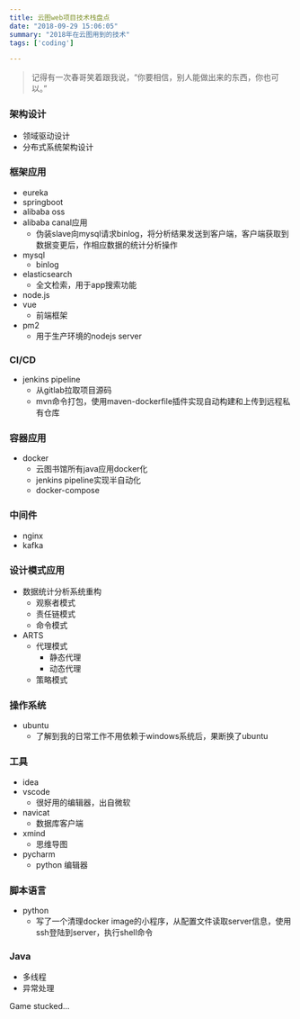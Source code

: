 ```yaml
---
title: 云图web项目技术栈盘点
date: "2018-09-29 15:06:05"
summary: "2018年在云图用到的技术"
tags: ['coding']

---
```


> 记得有一次春哥笑着跟我说，“你要相信，别人能做出来的东西，你也可以。”

### 架构设计

- 领域驱动设计
- 分布式系统架构设计

### 框架应用

- eureka
- springboot
- alibaba oss
- alibaba canal应用
    - 伪装slave向mysql请求binlog，将分析结果发送到客户端，客户端获取到数据变更后，作相应数据的统计分析操作
- mysql
    - binlog
- elasticsearch
    - 全文检索，用于app搜索功能
- node.js
- vue
    - 前端框架
- pm2
    - 用于生产环境的nodejs server

### CI/CD

- jenkins pipeline
    - 从gitlab拉取项目源码
    - mvn命令打包，使用maven-dockerfile插件实现自动构建和上传到远程私有仓库

### 容器应用

- docker
    - 云图书馆所有java应用docker化
    - jenkins pipeline实现半自动化
    - docker-compose

### 中间件

- nginx
- kafka

### 设计模式应用

- 数据统计分析系统重构
	- 观察者模式
	- 责任链模式
	- 命令模式
- ARTS
	- 代理模式
		- 静态代理
		- 动态代理
	- 策略模式


### 操作系统

- ubuntu
    - 了解到我的日常工作不用依赖于windows系统后，果断换了ubuntu

### 工具

- idea
- vscode 
	- 很好用的编辑器，出自微软
- navicat
	- 数据库客户端
- xmind
	- 思维导图
- pycharm
	- python 编辑器


### 脚本语言

- python 
    - 写了一个清理docker image的小程序，从配置文件读取server信息，使用ssh登陆到server，执行shell命令

### Java

- 多线程
- 异常处理


Game stucked...